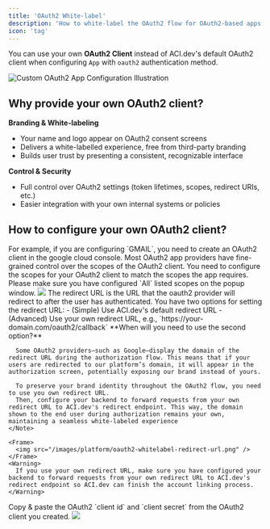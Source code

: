 ```yaml
---
title: 'OAuth2 White-label'
description: 'How to white-label the OAuth2 flow for OAuth2-based apps'
icon: 'tag'
---
```

You can use your own **OAuth2 Client** instead of ACI.dev's default OAuth2 client when configuring `App` with `oauth2` authentication method.

<Frame>
  <img src="/images/platform/oauth2-whitelabel-toggle.png" alt="Custom OAuth2 App Configuration Illustration" />
</Frame>


## Why provide your own OAuth2 client?

**Branding & White-labeling**

- Your name and logo appear on OAuth2 consent screens
- Delivers a white-labelled experience, free from third-party branding
- Builds user trust by presenting a consistent, recognizable interface

**Control & Security**

- Full control over OAuth2 settings (token lifetimes, scopes, redirect URIs, etc.)
- Easier integration with your own internal systems or policies

## How to configure your own OAuth2 client?

<Steps>
  <Step title="Create an OAuth2 client in the App provider's dev portal">
    For example, if you are configuring `GMAIL`, you need to create an OAuth2 client in the google cloud console.
  </Step>
  <Step title="Configure OAuth2 scopes in your OAuth2 client">
    Most OAuth2 app providers have fine-grained control over the scopes of the OAuth2 client. You need to configure the scopes for your OAuth2 client to match the scopes the app requires.
    <Warning>
      Please make sure you have configured `All` listed scopes on the popup window.
    </Warning>
    <Frame>
      <img src="/images/platform/oauth2-whitelabel-scopes.png" />
    </Frame>
  </Step>
  <Step title="Set redirect URL in your OAuth2 client">
    The redirect URL is the URL that the oauth2 provider will redirect to after the user has authenticated.
    You have two options for setting the redirect URL:
    - (Simple) Use ACI.dev's default redirect URL 
    - (Advanced) Use your own redirect URL, e.g., `https://your-domain.com/oauth2/callback` 
    <Note>
      **When will you need to use the second option?**

      Some OAuth2 providers—such as Google—display the domain of the redirect URL during the authorization flow. This means that if your users are redirected to our platform’s domain, it will appear in the authorization screen, potentially exposing our brand instead of yours.

      To preserve your brand identity throughout the OAuth2 flow, you need to use you own redirect URL.
      Then, configure your backend to forward requests from your own redirect URL to ACI.dev's redirect endpoint. This way, the domain shown to the end user during authorization remains your own, maintaining a seamless white-labeled experience
    </Note>

    <Frame>
      <img src="/images/platform/oauth2-whitelabel-redirect-url.png" />
    </Frame> 
    <Warning>
      If you use your own redirect URL, make sure you have configured your backend to forward requests from your own redirect URL to ACI.dev's redirect endpoint so ACI.dev can finish the account linking process.
    </Warning>
  </Step>
  <Step title="Copy the OAuth2 client ID and secret">
    Copy & paste the OAuth2 `client id` and `client secret` from the OAuth2 client you created.
    <Frame>
      <img src="/images/platform/oauth2-whitelabel-client-id-secret.png" />
    </Frame>
  </Step>
</Steps>